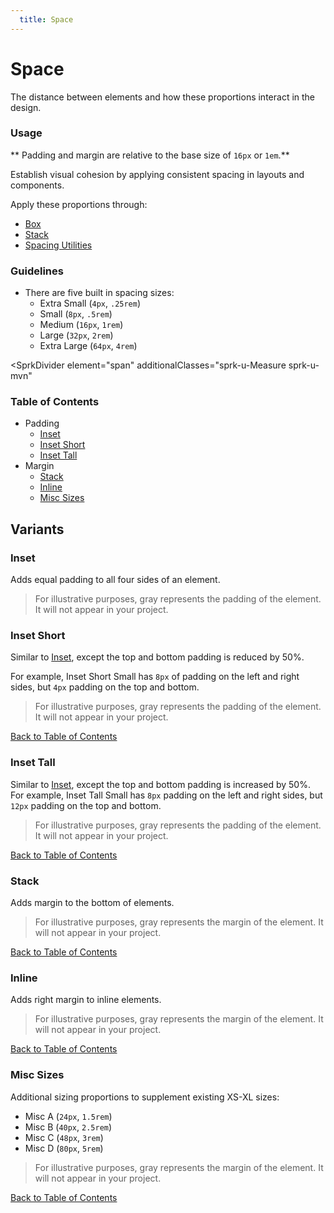 ```yaml
---
  title: Space
---
```


# Space

The distance between elements and how these proportions interact in the design.

### Usage
** Padding and margin are relative to the base size of `16px` or `1em`.**

Establish visual cohesion by applying consistent spacing in layouts and components.

Apply these proportions through:
- [Box](/using-spark/components/box)
- [Stack](/using-spark/components/stack)
- [Spacing Utilities](/using-spark/foundations/css-utilities#spacing)

### Guidelines
- There are five built in spacing sizes:
    - Extra Small (`4px`, `.25rem`)
    - Small (`8px`, `.5rem`)
    - Medium (`16px`, `1rem`)
    - Large (`32px`, `2rem`)
    - Extra Large (`64px`, `4rem`)

<SprkDivider
 element="span"
 additionalClasses="sprk-u-Measure sprk-u-mvn"
></SprkDivider>

### Table of Contents
<ul>
  <li>
    Padding
    <ul class="sprk-b-List sprk-b-List--indented sprk-u-Measure sprk-u-mvs">
      <li>
        <a href="#inset">
          Inset
        </a>
      </li>
      <li>
        <a href="#inset-short">
          Inset Short
        </a>
      </li>
      <li>
        <a href="#inset-tall">
          Inset Tall
        </a>
      </li>
    </ul>
  </li>
  <li>
    Margin
    <ul class="sprk-b-List sprk-b-List--indented sprk-u-Measure sprk-u-mvs">
      <li>
        <a href="#stack">
          Stack
        </a>
      </li>
      <li>
        <a href="#inline">
          Inline
        </a>
      </li>
      <li>
        <a href="#misc-sizes">
          Misc Sizes
        </a>
      </li>
    </ul>
  </li>
</ul>
<SprkDivider
 element="span"
 additionalClasses="sprk-u-Measure sprk-u-mvn"
></SprkDivider>

## Variants

### Inset

Adds equal padding to all four sides of an element.

> For illustrative purposes, gray represents the padding of the element. It will not appear in your project.

<ComponentPreview
  componentName="spacing--inset-spacing"
  componentType="foundations"
  hasHTML
/>

### Inset Short

Similar to [Inset](#inset), except the
top and bottom padding is reduced by 50%.

For example, Inset Short Small has `8px` of padding
on the left and right sides, but `4px` padding
on the top and bottom.

> For illustrative purposes, gray represents the padding of the element. It will not appear in your project.

<ComponentPreview
  componentName="spacing--inset-spacing-short"
  componentType="foundations"
  hasHTML
/>
<div class="sprk-u-Measure sprk-u-TextAlign--right sprk-u-mbm">
  <a class="sprk-b-Link" href="#table-of-contents">
    Back to Table of Contents
  </a>
</div>

### Inset Tall

Similar to [Inset](#inset), except the
top and bottom padding is increased by 50%. For
example, Inset Tall Small has `8px` padding on the
left and right sides, but `12px` padding on the
top and bottom.

> For illustrative purposes, gray represents the padding of the element. It will not appear in your project.

<ComponentPreview
  componentName="spacing--inset-spacing-tall"
  componentType="foundations"
  hasHTML
/>
<div class="sprk-u-Measure sprk-u-TextAlign--right sprk-u-mbm">
  <a class="sprk-b-Link" href="#table-of-contents">
    Back to Table of Contents
  </a>
</div>

### Stack

Adds margin to the bottom of elements.

> For illustrative purposes, gray represents the margin of the element. It will not appear in your project.

<ComponentPreview
  componentName="spacing--stack-spacing"
  componentType="foundations"
  hasHTML
/>
<div class="sprk-u-Measure sprk-u-TextAlign--right sprk-u-mbm">
  <a class="sprk-b-Link" href="#table-of-contents">
    Back to Table of Contents
  </a>
</div>

### Inline

Adds right margin to inline elements.

> For illustrative purposes, gray represents the margin of the element. It will not appear in your project.

<ComponentPreview
  componentName="spacing--inline-spacing"
  componentType="foundations"
  hasHTML
/>
<div class="sprk-u-Measure sprk-u-TextAlign--right sprk-u-mbm">
  <a class="sprk-b-Link" href="#table-of-contents">
    Back to Table of Contents
  </a>
</div>

### Misc Sizes

Additional sizing proportions to supplement existing XS-XL sizes:

- Misc A (`24px`, `1.5rem`)
- Misc B (`40px`, `2.5rem`)
- Misc C (`48px`, `3rem`)
- Misc D (`80px`, `5rem`)

> For illustrative purposes, gray represents the margin of the element. It will not appear in your project.

<ComponentPreview
  componentName="spacing--inline-spacing-misc"
  componentType="foundations"
  hasHTML
/>
<div class="sprk-u-Measure sprk-u-TextAlign--right sprk-u-mbm">
  <a class="sprk-b-Link" href="#table-of-contents">
    Back to Table of Contents
  </a>
</div>